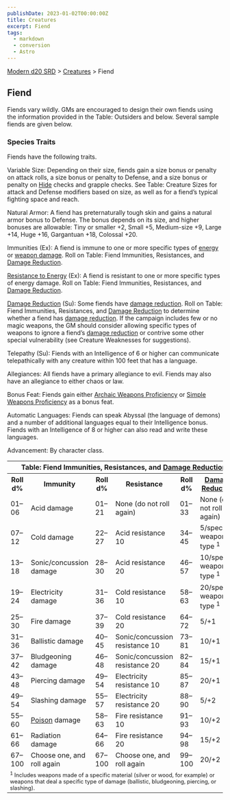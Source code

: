 ```yaml
---
publishDate: 2023-01-02T00:00:00Z
title: Creatures
excerpt: Fiend
tags:
  - markdown
  - conversion
  - Astro
---
```


[Modern d20 SRD](/#modernD20) > [Creatures](modern-d20-srd-creatures-index) > Fiend

## Fiend

Fiends vary wildly. GMs are encouraged to design their own fiends using the
information provided in the Table: Outsiders and below. Several sample fiends
are given below.

### Species Traits

Fiends have the following traits.

Variable Size: Depending on their size, fiends gain a size bonus or penalty on
attack rolls, a size bonus or penalty to Defense, and a size bonus or penalty
on [Hide](modern-d20-srd-skills-hide) checks and grapple checks. See Table:
Creature Sizes for attack and Defense modifiers based on size, as well as for
a fiend’s typical fighting space and reach.

Natural Armor: A fiend has preternaturally tough skin and gains a natural
armor bonus to Defense. The bonus depends on its size, and higher bonuses are
allowable: Tiny or smaller +2, Small +5, Medium-size +9, Large +14, Huge +16,
Gargantuan +18, Colossal +20.

Immunities (Ex): A fiend is immune to one or more specific types of
[energy](modern-d20-srd-special-abilities-resistance-to-energy) or [weapon damage](modern-d20-srd-special-abilities-damage-reduction). Roll on Table:
Fiend Immunities, Resistances, and [Damage Reduction](modern-d20-srd-special-abilities-damage-reduction).

[Resistance to Energy](modern-d20-srd-special-abilities-resistance-to-energy)
(Ex): A fiend is resistant to one or more specific types of energy damage.
Roll on Table: Fiend Immunities, Resistances, and [Damage Reduction](modern-d20-srd-special-abilities-damage-reduction).

[Damage Reduction](modern-d20-srd-special-abilities-damage-reduction) (Su):
Some fiends have [damage reduction](modern-d20-srd-special-abilities-damage-reduction). Roll on Table: Fiend Immunities, Resistances, and [Damage Reduction](modern-d20-srd-special-abilities-damage-reduction) to determine
whether a fiend has [damage reduction](modern-d20-srd-special-abilities-damage-reduction). If the campaign includes few or no magic weapons, the GM
should consider allowing specific types of weapons to ignore a fiend’s [damage reduction](modern-d20-srd-special-abilities-damage-reduction) or contrive some
other special vulnerability (see Creature Weaknesses for suggestions).

Telepathy (Su): Fiends with an Intelligence of 6 or higher can communicate
telepathically with any creature within 100 feet that has a language.

Allegiances: All fiends have a primary allegiance to evil. Fiends may also
have an allegiance to either chaos or law.

Bonus Feat: Fiends gain either [Archaic Weapons Proficiency](modern-d20-srd-feats-archaic-weapons-proficiency) or [Simple Weapons Proficiency](modern-d20-srd-feats-simple-weapons-proficiency) as a bonus feat.

Automatic Languages: Fiends can speak Abyssal (the language of demons) and a
number of additional languages equal to their Intelligence bonus. Fiends with
an Intelligence of 8 or higher can also read and write these languages.

Advancement: By character class.


<table><tr><th colspan="6"> Table: Fiend Immunities, Resistances, and <a  href="modern-d20-srd-special-abilities-damage-reduction">Damage Reduction</a></th></tr> <tr><th>Roll d%</th><th> Immunity</th><th> Roll d%</th><th> Resistance</th><th> Roll d%</th><th> <a  href="modern-d20-srd-special-abilities-damage-reduction">Damage Reduction</a></th></tr> <tr><td> 01–06</td><td> Acid damage</td><td> 01–21</td><td> None (do not roll again)</td><td> 01–33</td><td> None (do not roll again) </td></tr> <tr class="shaded"><td> 07–12</td><td> Cold damage</td><td> 22–27</td><td> Acid resistance 10</td><td> 34–45</td><td> 5/specific weapon type <sup>1</sup> </td></tr> <tr><td> 13–18</td><td> Sonic/concussion damage</td><td> 28–30</td><td> Acid resistance 20</td><td> 46–57</td><td> 10/specific weapon type <sup>1</sup> </td></tr> <tr class="shaded"><td> 19–24</td><td> Electricity damage</td><td> 31–36</td><td> Cold resistance 10</td><td> 58–63</td><td> 20/specific weapon type <sup>1</sup> </td></tr> <tr><td> 25–30</td><td> Fire damage</td><td> 37–39</td><td> Cold resistance 20</td><td> 64–72</td><td> 5/+1 </td></tr> <tr class="shaded"><td> 31–36</td><td> Ballistic damage</td><td> 40–45</td><td> Sonic/concussion resistance 10</td><td> 73–81</td><td> 10/+1 </td></tr> <tr><td> 37–42</td><td> Bludgeoning damage</td><td> 46–48</td><td> Sonic/concussion resistance 20</td><td> 82–84</td><td> 15/+1 </td></tr> <tr class="shaded"><td> 43–48</td><td> Piercing damage</td><td> 49–54</td><td> Electricity resistance 10</td><td> 85–87</td><td> 20/+1 </td></tr> <tr><td> 49–54</td><td> Slashing damage</td><td> 55–57</td><td> Electricity resistance 20</td><td> 88–90</td><td> 5/+2 </td></tr> <tr class="shaded"><td> 55–60</td><td> <a  href="modern-d20-srd-special-abilities-poison">Poison</a> damage</td><td> 58–63</td><td> Fire resistance 10</td><td> 91–93</td><td> 10/+2 </td></tr> <tr><td> 61–66</td><td> Radiation damage</td><td> 64–66</td><td> Fire resistance 20</td><td> 94–98</td><td> 15/+2 </td></tr> <tr class="shaded"><td> 67–100</td><td> Choose one, and roll again</td><td> 67–100</td><td> Choose one, and roll again</td><td> 99–100</td><td> 20/+2 </td></tr> <tr><td colspan="6" style="text-align: left; font-size: .8em"> <sup>1</sup> Includes weapons made of a specific material (silver or wood, for example) or weapons that deal a specific type of damage (ballistic, bludgeoning, piercing, or slashing). </td></tr></table>


